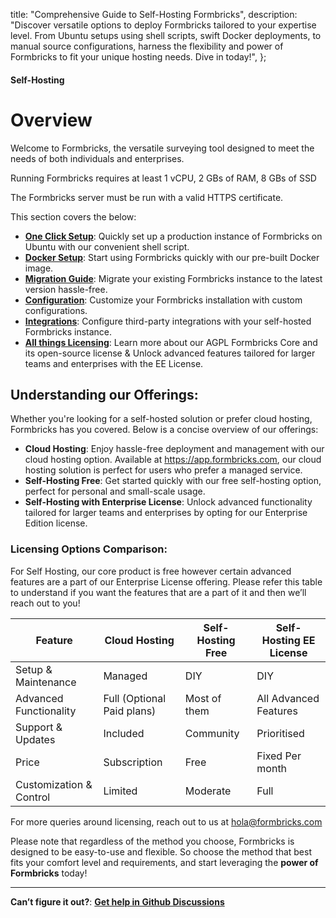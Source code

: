   title: "Comprehensive Guide to Self-Hosting Formbricks",
  description:
    "Discover versatile options to deploy Formbricks tailored to your expertise level. From Ubuntu setups using shell scripts, swift Docker deployments, to manual source configurations, harness the flexibility and power of Formbricks to fit your unique hosting needs. Dive in today!",
};

#### Self-Hosting

# Overview

Welcome to Formbricks, the versatile surveying tool designed to meet the needs of both individuals and enterprises.

<Note>Running Formbricks requires at least 1 vCPU, 2 GBs of RAM, 8 GBs of SSD</Note>

<Note>The Formbricks server must be run with a valid HTTPS certificate.</Note>

This section covers the below:

- [**One Click Setup**](/self-hosting/one-click): Quickly set up a production instance of Formbricks on Ubuntu with our convenient shell script.
- [**Docker Setup**](/self-hosting/docker): Start using Formbricks quickly with our pre-built Docker image.
- [**Migration Guide**](/self-hosting/migration): Migrate your existing Formbricks instance to the latest version hassle-free.
- [**Configuration**](/self-hosting/configuration): Customize your Formbricks installation with custom configurations.
- [**Integrations**](/self-hosting/integrations): Configure third-party integrations with your self-hosted Formbricks instance.
- [**All things Licensing**](/self-hosting/license): Learn more about our AGPL Formbricks Core and its open-source license & Unlock advanced features tailored for larger teams and enterprises with the EE License.

## Understanding our Offerings:

Whether you're looking for a self-hosted solution or prefer cloud hosting, Formbricks has you covered. Below is a concise overview of our offerings:

- **Cloud Hosting**: Enjoy hassle-free deployment and management with our cloud hosting option. Available at https://app.formbricks.com, our cloud hosting solution is perfect for users who prefer a managed service.
- **Self-Hosting Free**: Get started quickly with our free self-hosting option, perfect for personal and small-scale usage.
- **Self-Hosting with Enterprise License**: Unlock advanced functionality tailored for larger teams and enterprises by opting for our Enterprise Edition license.

### **Licensing Options Comparison**:

For Self Hosting, our core product is free however certain advanced features are a part of our Enterprise License offering. Please refer this table to understand if you want the features that are a part of it and then we’ll reach out to you!

| Feature                 | Cloud Hosting              | Self-Hosting Free | Self-Hosting EE License |
| ----------------------- | -------------------------- | ----------------- | ----------------------- |
| Setup & Maintenance     | Managed                    | DIY               | DIY                     |
| Advanced Functionality  | Full (Optional Paid plans) | Most of them      | All Advanced Features   |
| Support & Updates       | Included                   | Community         | Prioritised             |
| Price                   | Subscription               | Free              | Fixed Per month         |
| Customization & Control | Limited                    | Moderate          | Full                    |

For more queries around licensing, reach out to us at hola@formbricks.com

Please note that regardless of the method you choose, Formbricks is designed to be easy-to-use and flexible. So choose the method that best fits your comfort level and requirements, and start leveraging the **power of Formbricks** today!

---

**Can’t figure it out?**: **[Get help in Github Discussions](https://github.com/formbricks/formbricks/discussions)**
